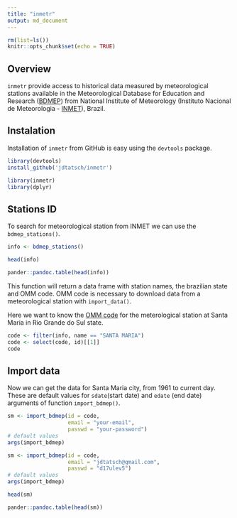 ```yaml
---
title: "inmetr"
output: md_document
---
```



```r
rm(list=ls())
knitr::opts_chunk$set(echo = TRUE)
```

## Overview

`inmetr` provide access to historical data measured by meteorological stations available in the Meteorological Database for Education and Research ([BDMEP](http://www.inmet.gov.br/projetos/rede/pesquisa/)) from  National Institute of Meteorology (Instituto Nacional de Meteorologia - [INMET](http://www.inmet.gov.br)), Brazil.



## Instalation

Installation of `inmetr` from GitHub is easy using the `devtools` package.

```r
library(devtools)
install_github('jdtatsch/inmetr')
```

```r
library(inmetr)
library(dplyr)
```

## Stations ID

To search for meteorological station from INMET we can use the `bdmep_stations()`.

```r
info <- bdmep_stations()
```

```r
head(info)
```

```r
pander::pandoc.table(head(info))
```



This function will return a data frame with station names, the brazilian state and OMM code. OMM code is necessary to download data from a meteorological station with `import_data()`.

Here we want to know the [OMM code](http://www.wmo.int/pages/prog/www/ois/volume-a/StationIDs_Global_1509.pdf) for the meterological station at Santa Maria in Rio Grande do Sul state.

```r
code <- filter(info, name == "SANTA MARIA")
code <- select(code, id)[[1]]
code
```

## Import data

Now we can get the data for Santa Maria city, from 1961 to current day. These are default values for `sdate`(start date) and `edate` (end date) arguments of function `import_bdmep()`.

```r
sm <- import_bdmep(id = code, 
                   email = "your-email",
                   passwd = "your-password")
# default values
args(import_bdmep)
```


```r
sm <- import_bdmep(id = code, 
                   email = "jdtatsch@gmail.com",
                   passwd = "d17ulev5")
# default values
args(import_bdmep)
```

```r
head(sm)
```

```r
pander::pandoc.table(head(sm))
```

